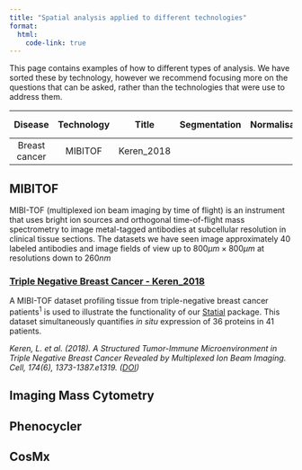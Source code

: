 ```yaml
---
title: "Spatial analysis applied to different technologies"
format:
  html:
    code-link: true
---
```


This page contains examples of how to different types of analysis. We have sorted these by technology, however we recommend focusing more on the questions that can be asked, rather than the technologies that were use to address them.

| Disease | Technology | Title | Segmentation | Normalisation | Clustering | Colocalisation | Microenvironments | Patient Classification |
|:---:|:---:|:---:|:---:|:---:|:---:|:---:|:---:|:---:|:---:|
| Breast cancer   | MIBITOF    |  Keren_2018 |     |  |   | X |  X     | X |


## MIBITOF

MIBI-TOF (multiplexed ion beam imaging by time of flight) is an instrument that uses bright ion sources and orthogonal time-of-flight mass spectrometry to image metal-tagged antibodies at subcellular resolution in clinical tissue sections. The datasets we have seen image approximately 40 labeled antibodies and image fields of view up to $800\mu m × 800 \mu m$ at resolutions down to $260nm$

### [Triple Negative Breast Cancer - Keren_2018](datasets/Keren_2018/Keren_2018.qmd)

A MIBI-TOF dataset profiling tissue from triple-negative breast cancer patients$^1$ is used to illustrate the functionality of our [Statial](https://www.bioconductor.org/packages/release/bioc/html/Statial.html) package. This dataset simultaneously quantifies *in situ* expression of 36 proteins in 41 patients.

*Keren, L. et al. (2018). A Structured Tumor-Immune Microenvironment in Triple Negative Breast Cancer Revealed by Multiplexed Ion Beam Imaging. Cell, 174(6), 1373-1387.e1319. ([DOI](https://doi.org/10.1016/j.cell.2018.08.039))*

## Imaging Mass Cytometry

## Phenocycler

## CosMx
